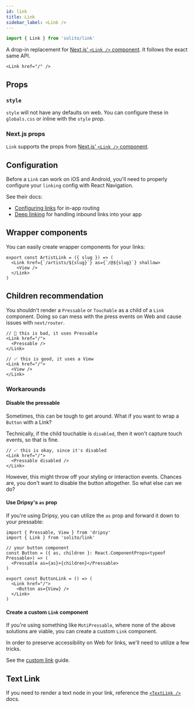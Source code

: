 ```yaml
---
id: link
title: Link
sidebar_label: <Link />
---
```


```ts
import { Link } from 'solito/link'
```

A drop-in replacement for [Next.js' `<Link />` component](https://nextjs.org/docs/api-reference/next/link). It follows the exact same API.

```tsx
<Link href="/" />
```

## Props

### `style`

`style` will not have any defaults on web. You can configure these in `globals.css` or inline with the `style` prop.

### Next.js props

`Link` supports the props from [Next.js' `<Link />` component](https://nextjs.org/docs/api-reference/next/link).

## Configuration

Before a `Link` can work on iOS and Android, you'll need to properly configure your `linking` config with React Navigation.

See their docs:

- [Configuring links](https://reactnavigation.org/docs/configuring-links/) for in-app routing
- [Deep linking](https://reactnavigation.org/docs/deep-linking/) for handling inbound links into your app

## Wrapper components

You can easily create wrapper components for your links:

```tsx
export const ArtistLink = ({ slug }) => (
  <Link href={`/artists/${slug}`} as={`/@${slug}`} shallow>
    <View />
  </Link>
)
```

## Children recommendation

You shouldn't render a `Pressable` or `Touchable` as a child of a `Link` component. Doing so can mess with the press events on Web and cause issues with `next/router`.

```tsx
// 🚨 this is bad, it uses Pressable
<Link href="/">
  <Pressable />
</Link>
```

```tsx
// ✅ this is good, it uses a View
<Link href="/">
  <View />
</Link>
```

### Workarounds

#### Disable the pressable

Sometimes, this can be tough to get around. What if you want to wrap a `Button` with a Link?

Technically, if the child touchable is `disabled`, then it won't capture touch events, so that is fine.

```tsx
// ✅ this is okay, since it's disabled
<Link href="/">
  <Pressable disabled />
</Link>
```

However, this might throw off your styling or interaction events. Chances are, you don't want to disable the button altogether. So what else can we do?

#### Use Dripsy's `as` prop

If you're using Dripsy, you can utilize the `as` prop and forward it down to your pressable:

```tsx twoslash
import { Pressable, View } from 'dripsy'
import { Link } from 'solito/link'

// your button component
const Button = ({ as, children }: React.ComponentProps<typeof Pressable>) => (
  <Pressable as={as}>{children}</Pressable>
)

export const ButtonLink = () => (
  <Link href="/">
    <Button as={View} />
  </Link>
)
```

#### Create a custom `Link` component

If you're using something like `MotiPressable`, where none of the above solutions are viable, you can create a custom `Link` component.

In order to preserve accessibility on Web for links, we'll need to utilize a few tricks.

See the [custom link](/usage/use-link) guide.

## Text Link

If you need to render a text node in your link, reference the [`<TextLink />`](/usage/text-link) docs.
